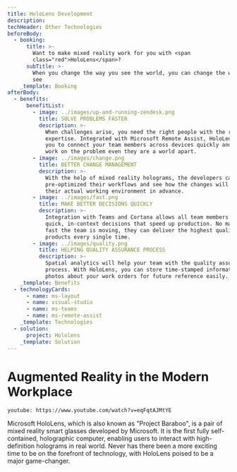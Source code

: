 ```yaml
---
title: HoloLens Development
description: 
techHeader: Other Technologies
beforeBody:
  - booking:
      title: >-
        Want to make mixed reality work for you with <span
        class="red">HoloLens</span>?
      subTitle: >-
        When you change the way you see the world, you can change the world you
        see
    _template: Booking
afterBody:
  - benefits:
      benefitList:
        - image: ../images/up-and-running-zendesk.png
          title: SOLVE PROBLEMS FASTER
          description: >-
            When challenges arise, you need the right people with the right
            expertise. Integrated with Microsoft Remote Assist, HoloLens allows
            you to connect your team members across devices quickly and start to
            work on the problem even they are a world apart.
        - image: ../images/change.png
          title: BETTER CHANGE MANAGEMENT
          description: >-
            With the help of mixed reality holograms, the developers can
            pre-optimized their workflows and see how the changes will affect
            their actual working environment in advance.
        - image: ../images/fast.png
          title: MAKE BETTER DECISIONS QUICKLY
          description: >-
            Integration with Teams and Cortana allows all team members to make
            quick, in-context decisions that speed up production. No matter how
            fast the team is moving, they can deliver the highest quality
            products every single time.
        - image: ../images/quality.png
          title: HELPING QUALITY ASSURANCE PROCESS
          description: >-
            Spatial analytics will help your team with the quality assurance
            process. With HoloLens, you can store time-stamped information and
            photos about your work orders for future reference easily.
    _template: Benefits
  - technologyCards:
      - name: ms-layout
      - name: visual-studio
      - name: ms-teams
      - name: ms-remote-assist
    _template: Technologies
  - solution:
      project: Hololens
    _template: Solution
---
```


# Augmented Reality in the Modern Workplace

`youtube: https://www.youtube.com/watch?v=eqFqtAJMtYE`

Microsoft HoloLens, which is also known as "Project Baraboo", is a pair of mixed reality smart glasses developed by Microsoft. It is the first fully self-contained, holographic computer, enabling users to interact with high-definition holograms in real world. Never has there been a more exciting time to be on the forefront of technology, with HoloLens poised to be a major game-changer.
